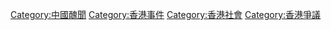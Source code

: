 [[Category:中國醜聞|Category:中國醜聞]]
[[Category:香港事件|Category:香港事件]]
[[Category:香港社會|Category:香港社會]]
[[Category:香港爭議|Category:香港爭議]]